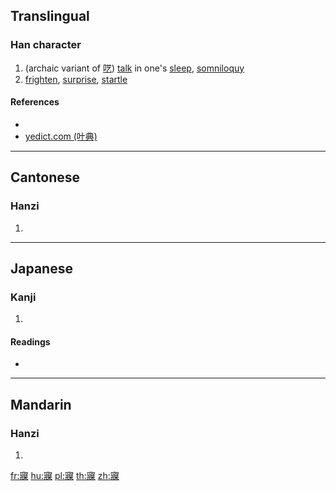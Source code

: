 {{character info/new}}
==Translingual==

===Han character===
{{Han char|rn=40|rad=宀|as=14|sn=17|four=30294|canj=JVMD,XJVMD|ids=⿱宀⿰爿臬}}

# (archaic variant of [[呓]]) [[talk]] in one's [[sleep]], [[somniloquy]]
# [[frighten]], [[surprise]], [[startle]]

====References====
* {{Han ref|kx=0292.240|dkj=07351|dj=0579.120|hdz=20956.190|uh=5BF1|ud=23537|bh=ECD8|bd=60632}}
* [http://yedict.com/htm/5B/5BF1.htm yedict.com (叶典)]

----

==Cantonese==

===Hanzi===
{{yue-hanzi|jyut=[[ngai6]]|y=ngai6}}

# {{defn|lang=yue|sort=宀14}}

----

==Japanese==

===Kanji===
{{ja-kanji|grade=|rs=宀14}}

# {{defn|lang=ja|sort=宀14}}

====Readings====
* {{ja-readings|on=[[げい]] (gei)|kun=[[ねごと]] (negoto), [[おどろく]] (odoroku)}}

----

==Mandarin==

===Hanzi===
{{cmn-hanzi|pin=[[yì]] ([[yi4]])|wg=i<sup>4</sup>}}

# {{defn|lang=cmn|sort=宀14}}

[[fr:寱]]
[[hu:寱]]
[[pl:寱]]
[[th:寱]]
[[zh:寱]]